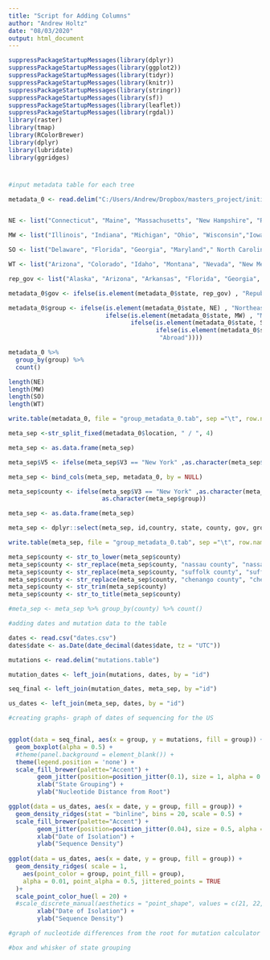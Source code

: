 ```yaml
---
title: "Script for Adding Columns"
author: "Andrew Holtz"
date: "08/03/2020"
output: html_document
---
```


```r
suppressPackageStartupMessages(library(dplyr))
suppressPackageStartupMessages(library(ggplot2))
suppressPackageStartupMessages(library(tidyr))
suppressPackageStartupMessages(library(knitr))
suppressPackageStartupMessages(library(stringr))
suppressPackageStartupMessages(library(sf))
suppressPackageStartupMessages(library(leaflet))
suppressPackageStartupMessages(library(rgdal))
library(raster)
library(tmap)
library(RColorBrewer)
library(dplyr)
library(lubridate)
library(ggridges)

```

#
```r

#input metadata table for each tree

metadata_0 <- read.delim("C:/Users/Andrew/Dropbox/masters_project/initial_maps/metadata_0.tab")


NE <- list("Connecticut", "Maine", "Massachusetts", "New Hampshire", "Rhode Island", "Vermont", "New Jersey","New York", "Pennsylvania")

MW <- list("Illinois", "Indiana", "Michigan", "Ohio", "Wisconsin","Iowa", "Kansas", "Minnesota", "Missouri", "Nebraska", "North Dakota", "South Dakota")

SO <- list("Delaware", "Florida", "Georgia", "Maryland"," North Carolina", "South Carolina", "Virginia", "District of Columbia", "West Virginia", "Alabama", "Kentucky", "Mississippi", "Tennessee", "Arkansas", "Louisiana", "Oklahoma","Texas")

WT <- list("Arizona", "Colorado", "Idaho", "Montana", "Nevada", "New Mexico", "Utah", "Wyoming", "Alaska", "California", "Hawaii", "Oregon","Washington")

rep_gov <- list("Alaska", "Arizona", "Arkansas", "Florida", "Georgia", "Idaho", "Indiana", "Iowa", "Massachusetts", "Maryland", "Mississippi", "Missouri", "Nebraska", "New Hampshire", "North Dakota", "Ohio", "Oklahoma", "South Carolina", "South Dakota", "Tennessee", "Texas", "Utah", "Vermont", "West Virginia", "Wyoming")

metadata_0$gov <- ifelse(is.element(metadata_0$state, rep_gov) , "Republican","Democrat")

metadata_0$group <- ifelse(is.element(metadata_0$state, NE) , "Northeast",
                           ifelse(is.element(metadata_0$state, MW) , "Midwest",
                                  ifelse(is.element(metadata_0$state, SO) , "South",
                                         ifelse(is.element(metadata_0$state, WT) , "West",
                                          "Abroad"))))

metadata_0 %>% 
  group_by(group) %>% 
  count()

length(NE)
length(MW)
length(SO)
length(WT)

write.table(metadata_0, file = "group_metadata_0.tab", sep ="\t", row.names = FALSE)

meta_sep <-str_split_fixed(metadata_0$location, " / ", 4)

meta_sep <- as.data.frame(meta_sep)

meta_sep$V5 <- ifelse(meta_sep$V3 == "New York" ,as.character(meta_sep$V4), "outside_NY")

meta_sep <- bind_cols(meta_sep, metadata_0, by = NULL)

meta_sep$county <- ifelse(meta_sep$V3 == "New York" ,as.character(meta_sep$V4),
                          as.character(meta_sep$group))

meta_sep <- as.data.frame(meta_sep)

meta_sep <- dplyr::select(meta_sep, id,country, state, county, gov, group)

write.table(meta_sep, file = "group_metadata_0.tab", sep ="\t", row.names = FALSE)

```

```r

meta_sep$county <- str_to_lower(meta_sep$county)
meta_sep$county <- str_replace(meta_sep$county, "nassau county", "nassau")
meta_sep$county <- str_replace(meta_sep$county, "suffolk county", "suffolk")
meta_sep$county <- str_replace(meta_sep$county, "chenango county", "chenango")
meta_sep$county <- str_trim(meta_sep$county)
meta_sep$county <- str_to_title(meta_sep$county)

#meta_sep <- meta_sep %>% group_by(county) %>% count() 

```

```r
#adding dates and mutation data to the table  

dates <- read.csv("dates.csv")
dates$date <- as.Date(date_decimal(dates$date, tz = "UTC"))

mutations <- read.delim("mutations.table")

mutation_dates <- left_join(mutations, dates, by = "id")

seq_final <- left_join(mutation_dates, meta_sep, by ="id")

us_dates <- left_join(meta_sep, dates, by = "id")

#creating graphs- graph of dates of sequencing for the US


ggplot(data = seq_final, aes(x = group, y = mutations, fill = group)) + 
  geom_boxplot(alpha = 0.5) +
  #theme(panel.background = element_blank()) +
  theme(legend.position = 'none') +
  scale_fill_brewer(palette="Accent") +
        geom_jitter(position=position_jitter(0.1), size = 1, alpha = 0.1) +
        xlab("State Grouping") +
        ylab("Nucleotide Distance from Root")

ggplot(data = us_dates, aes(x = date, y = group, fill = group)) +
  geom_density_ridges(stat = "binline", bins = 20, scale = 0.5) +
  scale_fill_brewer(palette="Accent") +
        geom_jitter(position=position_jitter(0.04), size = 0.5, alpha = 0.3) +
        xlab("Date of Isolation") +
        ylab("Sequence Density")
  
ggplot(data = us_dates, aes(x = date, y = group, fill = group)) +
  geom_density_ridges( scale = 1,
    aes(point_color = group, point_fill = group),
    alpha = 0.01, point_alpha = 0.5, jittered_points = TRUE
  )+
  scale_point_color_hue(l = 20) +
  #scale_discrete_manual(aesthetics = "point_shape", values = c(21, 22, 23))
        xlab("Date of Isolation") +
        ylab("Sequence Density")

#graph of nucleotide differences from the root for mutation calculator

#box and whisker of state grouping




```
